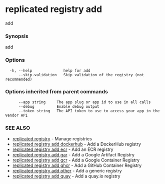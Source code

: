 # replicated registry add

add

### Synopsis

add

### Options

```
  -h, --help              help for add
      --skip-validation   Skip validation of the registry (not recommended)
```

### Options inherited from parent commands

```
      --app string     The app slug or app id to use in all calls
      --debug          Enable debug output
      --token string   The API token to use to access your app in the Vendor API
```

### SEE ALSO

* [replicated registry](replicated-cli-registry)	 - Manage registries
* [replicated registry add dockerhub](replicated-cli-registry-add-dockerhub)	 - Add a DockerHub registry
* [replicated registry add ecr](replicated-cli-registry-add-ecr)	 - Add an ECR registry
* [replicated registry add gar](replicated-cli-registry-add-gar)	 - Add a Google Artifact Registry
* [replicated registry add gcr](replicated-cli-registry-add-gcr)	 - Add a Google Container Registry
* [replicated registry add ghcr](replicated-cli-registry-add-ghcr)	 - Add a GitHub Container Registry
* [replicated registry add other](replicated-cli-registry-add-other)	 - Add a generic registry
* [replicated registry add quay](replicated-cli-registry-add-quay)	 - Add a quay.io registry

